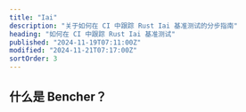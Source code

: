 ```yaml
---
title: "Iai"
description: "关于如何在 CI 中跟踪 Rust Iai 基准测试的分步指南"
heading: "如何在 CI 中跟踪 Rust Iai 基准测试"
published: "2024-11-19T07:11:00Z"
modified: "2024-11-21T07:17:00Z"
sortOrder: 3
---
```



<Intro
  text="如何使用 Iai 基准测试 Rust 代码"
  url="/zh/learn/benchmarking/rust/iai/"
  name="Iai"
/>

## 什么是 Bencher？

<BencherIntro />

<Steps
  adapter="rust_iai"
  url="/zh/docs/explanation/adapters/#-rust-iai"
/>

<RustIai />

<CallToAction lang={Language.zh} />